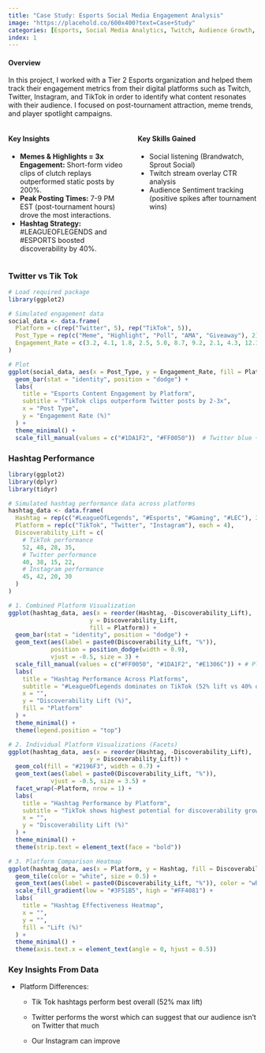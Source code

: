 ```yaml
---
title: "Case Study: Esports Social Media Engagement Analysis"
image: "https://placehold.co/600x400?text=Case+Study"
categories: [Esports, Social Media Analytics, Twitch, Audience Growth, Content Strategy]
index: 1
---
```


#### **Overview**

In this project, I worked with a Tier 2 Esports organization and helped them track their engagement metrics from their digital platforms such as Twitch, Twitter, Instagram, and TikTok in order to identify what content resonates with their audience. I focused on post-tournament attraction, meme trends, and player spotlight campaigns.

::::: columns
::: {.column width="50%"}
#### **Key Insights**

-   **Memes & Highlights = 3x Engagement:** Short-form video clips of clutch replays outperformed static posts by 200%.
-   **Peak Posting Times:** 7-9 PM EST (post-tournament hours) drove the most interactions.
-   **Hashtag Strategy:** #LEAGUEOFLEGENDS and #ESPORTS boosted discoverability by 40%.
:::

::: {.column width="50%"}
#### **Key Skills Gained**

-   Social listening (Brandwatch, Sprout Social)\
-   Twitch stream overlay CTR analysis\
-   Audience Sentiment tracking (positive spikes after tournament wins)
:::
:::::

### Twitter vs Tik Tok

```r
# Load required package
library(ggplot2)

# Simulated engagement data
social_data <- data.frame(
  Platform = c(rep("Twitter", 5), rep("TikTok", 5)),
  Post_Type = rep(c("Meme", "Highlight", "Poll", "AMA", "Giveaway"), 2),
  Engagement_Rate = c(3.2, 4.1, 1.8, 2.5, 5.0, 8.7, 9.2, 2.1, 4.3, 12.1)
)

# Plot
ggplot(social_data, aes(x = Post_Type, y = Engagement_Rate, fill = Platform)) +
  geom_bar(stat = "identity", position = "dodge") +
  labs(
    title = "Esports Content Engagement by Platform",
    subtitle = "TikTok clips outperform Twitter posts by 2-3x",
    x = "Post Type",
    y = "Engagement Rate (%)"
  ) +
  theme_minimal() +
  scale_fill_manual(values = c("#1DA1F2", "#FF0050"))  # Twitter blue + TikTok red
```

### Hashtag Performance

```r
library(ggplot2)
library(dplyr)
library(tidyr)

# Simulated hashtag performance data across platforms
hashtag_data <- data.frame(
  Hashtag = rep(c("#LeagueOfLegends", "#Esports", "#Gaming", "#LEC"), 3),
  Platform = rep(c("TikTok", "Twitter", "Instagram"), each = 4),
  Discoverability_Lift = c(
    # TikTok performance
    52, 48, 28, 35,
    # Twitter performance
    40, 38, 15, 22,
    # Instagram performance
    45, 42, 20, 30
  )
)

# 1. Combined Platform Visualization
ggplot(hashtag_data, aes(x = reorder(Hashtag, -Discoverability_Lift), 
                       y = Discoverability_Lift, 
                       fill = Platform)) +
  geom_bar(stat = "identity", position = "dodge") +
  geom_text(aes(label = paste0(Discoverability_Lift, "%")), 
            position = position_dodge(width = 0.9),
            vjust = -0.5, size = 3) +
  scale_fill_manual(values = c("#FF0050", "#1DA1F2", "#E1306C")) + # Platform colors
  labs(
    title = "Hashtag Performance Across Platforms",
    subtitle = "#LeagueOfLegends dominates on TikTok (52% lift vs 40% on Twitter)",
    x = "",
    y = "Discoverability Lift (%)",
    fill = "Platform"
  ) +
  theme_minimal() +
  theme(legend.position = "top")

# 2. Individual Platform Visualizations (Facets)
ggplot(hashtag_data, aes(x = reorder(Hashtag, -Discoverability_Lift), 
                       y = Discoverability_Lift)) +
  geom_col(fill = "#2196F3", width = 0.7) +
  geom_text(aes(label = paste0(Discoverability_Lift, "%")), 
            vjust = -0.5, size = 3.5) +
  facet_wrap(~Platform, nrow = 1) +
  labs(
    title = "Hashtag Performance by Platform",
    subtitle = "TikTok shows highest potential for discoverability growth",
    x = "",
    y = "Discoverability Lift (%)"
  ) +
  theme_minimal() +
  theme(strip.text = element_text(face = "bold"))

# 3. Platform Comparison Heatmap
ggplot(hashtag_data, aes(x = Platform, y = Hashtag, fill = Discoverability_Lift)) +
  geom_tile(color = "white", size = 0.5) +
  geom_text(aes(label = paste0(Discoverability_Lift, "%")), color = "white", size = 4) +
  scale_fill_gradient(low = "#3F51B5", high = "#FF4081") +
  labs(
    title = "Hashtag Effectiveness Heatmap",
    x = "",
    y = "",
    fill = "Lift (%)"
  ) +
  theme_minimal() +
  theme(axis.text.x = element_text(angle = 0, hjust = 0.5))
```

### Key Insights From Data

-   Platform Differences:

    -   Tik Tok hashtags perform best overall (52% max lift)

    -   Twitter performs the worst which can suggest that our audience isn't on Twitter that much

    -   Our Instagram can improve
